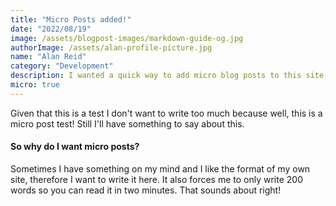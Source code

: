 ```yaml
---
title: "Micro Posts added!"
date: "2022/08/19"
image: /assets/blogpost-images/markdown-guide-og.jpg
authorImage: /assets/alan-profile-picture.jpg
name: "Alan Reid"
category: "Development"
description: I wanted a quick way to add micro blog posts to this site, so I added a test!
micro: true
---
```


Given that this is a test I don't want to write too much because well, this is a micro post test! Still I'll have something to say about this. 

#### So why do I want micro posts?

Sometimes I have something on my mind and I like the format of my own site, therefore I want to write it here. It also forces me to only write 200 words so you can read it in two minutes. That sounds about right!
